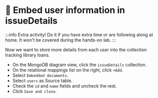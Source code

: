 
# 🦸 Embed user information in issueDetails

:::info
Extra activity! Do it if you have extra time or are following along at home. It won't be covered during the hands-on lab.
:::

Now we want to store more details from each user into the collection tracking library loans.

- On the MongoDB diagram view, click the `issueDetails` collection.
- On the relational mappings list on the right, click `+Add`.
- Select `Embedded documents`.
- Select `users` as Source table.
- Check the `id` and `name` fields and uncheck the rest.
- Click `Save and close`.


<Screenshot url="http://127.0.0.1:8278" src="img/180-image-001.png" alt="Screenshot of the connect modal" />


